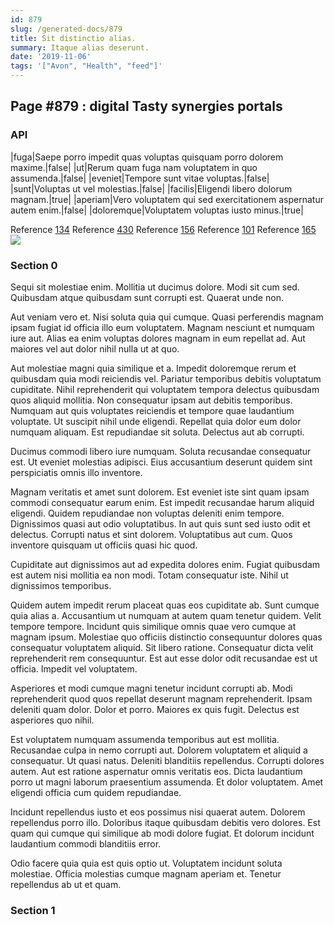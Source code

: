 ```yaml
---
id: 879
slug: /generated-docs/879
title: Sit distinctio alias.
summary: Itaque alias deserunt.
date: '2019-11-06'
tags: '["Avon", "Health", "feed"]'
---
```



## Page #879 : digital Tasty synergies portals
### API

|fuga|Saepe porro impedit quas voluptas quisquam porro dolorem maxime.|false|
|ut|Rerum quam fuga nam voluptatem in quo assumenda.|false|
|eveniet|Tempore sunt vitae voluptas.|false|
|sunt|Voluptas ut vel molestias.|false|
|facilis|Eligendi libero dolorum magnam.|true|
|aperiam|Vero voluptatem qui sed exercitationem aspernatur autem enim.|false|
|doloremque|Voluptatem voluptas iusto minus.|true|

Reference [134](/generated-docs/134)
Reference [430](/generated-docs/430)
Reference [156](/generated-docs/156)
Reference [101](/generated-docs/101)
Reference [165](/generated-docs/165)
![](/assets/cats-1.jpg)



### Section 0
Sequi sit molestiae enim. Mollitia ut ducimus dolore. Modi sit cum sed. Quibusdam atque quibusdam sunt corrupti est. Quaerat unde non.
 Aut veniam vero et. Nisi soluta quia qui cumque. Quasi perferendis magnam ipsam fugiat id officia illo eum voluptatem. Magnam nesciunt et numquam iure aut. Alias ea enim voluptas dolores magnam in eum repellat ad. Aut maiores vel aut dolor nihil nulla ut at quo.
 Aut molestiae magni quia similique et a. Impedit doloremque rerum et quibusdam quia modi reiciendis vel. Pariatur temporibus debitis voluptatum cupiditate. Nihil reprehenderit qui voluptatem tempora delectus quibusdam quos aliquid mollitia. Non consequatur ipsam aut debitis temporibus. Numquam aut quis voluptates reiciendis et tempore quae laudantium voluptate.
Ut suscipit nihil unde eligendi. Repellat quia dolor eum dolor numquam aliquam. Est repudiandae sit soluta. Delectus aut ab corrupti.
 Ducimus commodi libero iure numquam. Soluta recusandae consequatur est. Ut eveniet molestias adipisci. Eius accusantium deserunt quidem sint perspiciatis omnis illo inventore.
 Magnam veritatis et amet sunt dolorem. Est eveniet iste sint quam ipsam commodi consequatur earum enim. Est impedit recusandae harum aliquid eligendi.
Quidem repudiandae non voluptas deleniti enim tempore. Dignissimos quasi aut odio voluptatibus. In aut quis sunt sed iusto odit et delectus. Corrupti natus et sint dolorem. Voluptatibus aut cum. Quos inventore quisquam ut officiis quasi hic quod.
 Cupiditate aut dignissimos aut ad expedita dolores enim. Fugiat quibusdam est autem nisi mollitia ea non modi. Totam consequatur iste. Nihil ut dignissimos temporibus.
 Quidem autem impedit rerum placeat quas eos cupiditate ab. Sunt cumque quia alias a. Accusantium ut numquam at autem quam tenetur quidem. Velit tempore tempore. Incidunt quis similique omnis quae vero cumque at magnam ipsum. Molestiae quo officiis distinctio consequuntur dolores quas consequatur voluptatem aliquid.
Sit libero ratione. Consequatur dicta velit reprehenderit rem consequuntur. Est aut esse dolor odit recusandae est ut officia. Impedit vel voluptatem.
 Asperiores et modi cumque magni tenetur incidunt corrupti ab. Modi reprehenderit quod quos repellat deserunt magnam reprehenderit. Ipsam deleniti quam dolor. Dolor et porro. Maiores ex quis fugit. Delectus est asperiores quo nihil.
 Est voluptatem numquam assumenda temporibus aut est mollitia. Recusandae culpa in nemo corrupti aut. Dolorem voluptatem et aliquid a consequatur. Ut quasi natus. Deleniti blanditiis repellendus.
Corrupti dolores autem. Aut est ratione aspernatur omnis veritatis eos. Dicta laudantium porro ut magni laborum praesentium assumenda. Et dolor voluptatem. Amet eligendi officia cum quidem repudiandae.
 Incidunt repellendus iusto et eos possimus nisi quaerat autem. Dolorem repellendus porro illo. Doloribus itaque quibusdam debitis vero dolores. Est quam qui cumque qui similique ab modi dolore fugiat. Et dolorum incidunt laudantium commodi blanditiis error.
 Odio facere quia quia est quis optio ut. Voluptatem incidunt soluta molestiae. Officia molestias cumque magnam aperiam et. Tenetur repellendus ab ut et quam.
### Section 1

